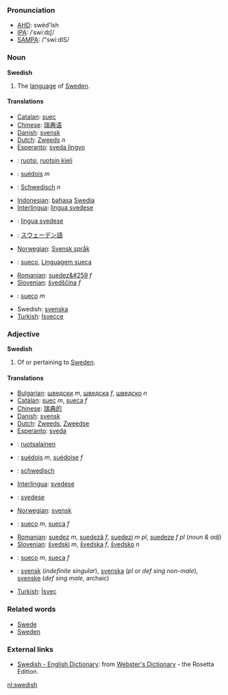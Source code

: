 ===Pronunciation===
*[[w:AHD|AHD]]: swēd'ĭsh
*[[w:IPA|IPA]]: /ˈswiːdɪʃ/
*[[w:SAMPA|SAMPA]]: /"swi:dIS/

===Noun===

'''Swedish'''

# The [[language]] of [[w:Sweden|Sweden]].

====Translations====
*[[Catalan]]: [[suec]]
*[[Chinese]]: [[瑞典语]]
*[[Danish]]: [[svensk]]
*[[Dutch]]: [[Zweeds]] ''n''
*[[Esperanto]]: [[sveda lingvo]]
*{{fi}}: [[ruotsi]], [[ruotsin kieli]]
*{{fr}}: [[suédois]] ''m''
*{{de}}: [[Schwedisch]] ''n''
*[[Indonesian]]: [[bahasa]] [[Swedia]]
*[[Interlingua]]: [[lingua svedese]]
*{{it}}: [[lingua svedese]]
*{{ja}}: [[スウェーデン語]]
*[[Norwegian]]: [[Svensk språk]]
*{{pt}}: [[sueco]], [[Linguagem sueca]]
*[[Romanian]]: [[suedez&#259]] ''f''
*[[Slovenian]]: [[švedščina]] ''f''
*{{es}}: [[sueco]] ''m''
*Swedish: [[svenska]]
*[[Turkish]]: [[İsveççe]]

===Adjective===

'''Swedish'''

# Of or pertaining to [[Sweden]].

====Translations====
*[[Bulgarian]]: [[шведски]] ''m'', [[шведска]] ''f'', [[шведско]] ''n''
*[[Catalan]]: [[suec]] ''m'', [[sueca]] ''f''
*[[Chinese]]: [[瑞典的]]
*[[Danish]]: [[svensk]]
*[[Dutch]]: [[Zweeds]], [[Zweedse]]
*[[Esperanto]]: [[sveda]]
*{{fi}}: [[ruotsalainen]]
*{{fr}}: [[suédois]] ''m'', [[suédoise]] ''f''
*{{de}}: [[schwedisch]]
*[[Interlingua]]: [[svedese]]
*{{it}}: [[svedese]]
*[[Norwegian]]: [[svensk]]
*{{pt}}: [[sueco]] ''m'', [[sueca]] ''f''
*[[Romanian]]: [[suedez]] ''m'', [[suedeză]] ''f'', [[suedezi]] ''m pl'', [[suedeze]] ''f pl'' (''noun & adj'')
*[[Slovenian]]: [[švedski]] ''m'', [[švedska]] ''f'', [[švedsko]] ''n''
*{{es}}: [[sueco]] ''m'', [[sueca]] ''f''
*{{sv}}: [[svensk]] (''indefinite singular''), [[svenska]] (''pl'' or ''def sing non-male''), [[svenske]] (''def sing male'', archaic)
*[[Turkish]]: [[İsveç]]

=== Related words ===
*[[Swede]]
*[[Sweden]]

=== External links ===
*[http://www.websters-online-dictionary.org/definition/Swedish-english/ Swedish - English Dictionary]: from [http://www.websters-online-dictionary.org/ Webster's Dictionary] - the Rosetta Edition.

[[nl:swedish]]